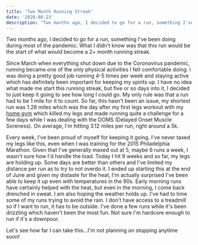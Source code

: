 ```yaml
---
title: 'Two Month Running Streak'
date: '2020-08-23'
description: "Two months ago, I decided to go for a run, something I've been doing during most of the pandemic. What I didn't know was that this run would be the start of what would become a 2+ month running streak."
---
```


Two months ago, I decided to go for a run, something I've been doing during most of the pandemic. What I didn't know was that this run would be the start of what would become a 2+ month running streak.

Since March when everything shut down due to the Coronovirus pandemic, running became one of the only physical activities I felt comfortable doing. I was doing a pretty good job running 4-5 times per week and staying active which has definitely been important for keeping my spirits up. I have no idea what made me start this running streak, but five or so days into it, I decided to just keep it going to see how long I could go. My only rule was that a run had to be 1 mile for it to count. So far, this hasn't been an issue, my shortest run was 1.28 miles which was the day after my first legs workout with my [home gym](https://kpwags.com/2020/08/04/so-i-finally-built-a-home-gym.html) which killed my legs and made running quite a challenge for a few days while I was dealing with the DOMS (Delayed Onset Muscle Soreness). On average, I'm hitting 3.12 miles per run, right around a 5k.

Every week, I've been proud of myself for keeping it going. I've never taxed my legs like this, even when I was training for the 2015 Philadelphia Marathon. Given that I've generally maxed out at 5, maybe 6 runs a week, I wasn't sure how I'd handle the load. Today I hit 9 weeks and so far, my legs are holding up. Some days are better than others and I've limited my distance per run as to try to not overdo it. I ended up starting this at the end of June and given my distaste for the heat, I'm actually surprised I've been able to keep it up even with temperatures in the 90s. Early morning runs have certainly helped with the heat, but even in the morning, I come back drenched in sweat. I am also hoping the weather holds up. I've had to time some of my runs trying to avoid the rain. I don't have access to a treadmill so if I want to run, it has to be outside. I've done a few runs while it's been drizzling which haven't been the most fun. Not sure I'm hardcore enough to run if it's a downpour.

Let's see how far I can take this...I'm not planning on stopping anytime soon!
